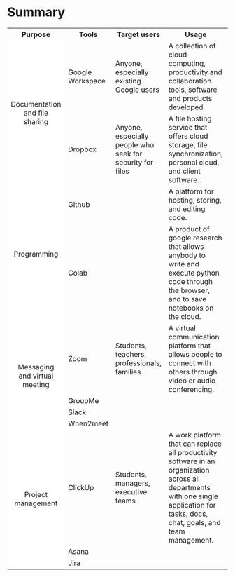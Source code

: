 #  Summary 

<table>
	<tr>
	    <th>Purpose</th>
	    <th>Tools</th>
	    <th>Target users</th>
	    <th>Usage</th>  
	    <th>Sources</th>  
	</tr >
	<tr >
	    <td rowspan="2" align="center" bgcolor=#FFFFFF>Documentation and file sharing</td>
	    <td >Google Workspace</td>
	    <td >Anyone, especially existing Google users</td>
	    <td >A collection of cloud computing, productivity and collaboration tools, software and products developed.</td>
	    <td align="center"> <a href="#Google Workspace">link</a> </td>
	</tr>
	<tr>
	    <td >Dropbox</td>
	    <td >Anyone, especially people who seek for security for files</td>
	    <td >A file hosting service that offers cloud storage, file synchronization, personal cloud, and client software. </td>
	    <td align="center"> <a href="#Dropbox">link</a> </td>
	</tr>
	<tr>
	    <td rowspan="2" align="center"  bgcolor=#FFFFFF>Programming</td>
	    <td >Github</td>
	    <td >       </td>
	    <td >A platform for hosting, storing, and editing code.</td>
	    <td align="center"> <a href="#Github">link</a> </td>
	</tr>
	<tr>
	    <td >Colab</td>
	    <td >       </td>
	    <td >A product of google research that allows anybody to write and execute python code through the browser, and to save notebooks on the cloud. </td>
	    <td align="center"> <a href="#Colab">link</a> </td>
	</tr>
	<tr>
	    <td rowspan="4" align="center"  bgcolor=#FFFFFF>Messaging and virtual meeting</td>
	    <td >Zoom</td>
	    <td > Students, teachers, professionals, families  </td>
	    <td >A virtual communication platform that allows people to connect with others through video or audio conferencing.</td>
	    <td align="center"> <a href="#Zoom">link</a> </td>
	</tr>
	<tr>
	    <td >GroupMe</td>
	    <td >       </td>
	    <td >       </td>
	    <td align="center"> <a href="#GroupMe">link</a> </td>
  </tr>
  <tr>
	    <td >Slack</td>
	    <td >       </td>
	    <td >       </td>
	    <td align="center"> <a href="#Slack">link</a> </td>
  </tr>
  <tr>
	    <td >When2meet</td>
	    <td >       </td>
	    <td >       </td>
	    <td align="center">  <a href="#When2meet">link</a> </td>
  </tr>
	</tr>
	<tr>
	    <td rowspan="3" align="center"  bgcolor=#FFFFFF>Project management</td>
	    <td >ClickUp</td>
	    <td > Students, managers, executive teams </td>
	    <td >A work platform that can replace all productivity software in an organization across all departments with one single application for tasks, docs, chat, goals, and team management. </td>
	    <td align="center"> <a href="#ClickUp">link</a> </td>
	</tr>
	<tr>
	    <td >Asana</td>
	    <td >   </td>
	    <td >  </td>
	    <td align="center"> <a href="#Asana">link</a> </td>
	</tr>
	<tr>
	    <td>Jira</td>
	    <td >   </td>
	    <td >   </td>
	    <td align="center"> <a href="#Jira">link </a></td>
	</tr>

	
</table>

